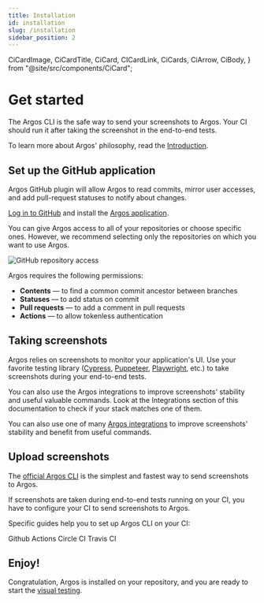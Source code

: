 ```yaml
---
title: Installation
id: installation
slug: /installation
sidebar_position: 2
---
```


  CiCardImage,
  CiCardTitle,
  CiCard,
  CICardLink,
  CiCards,
  CiArrow,
  CiBody,
} from "@site/src/components/CiCard";

# Get started

The Argos CLI is the safe way to send your screenshots to Argos. Your CI should run it after taking the screenshot in the end-to-end tests.

To learn more about Argos' philosophy, read the [Introduction](/introduction).

## Set up the GitHub application​

Argos GitHub plugin will allow Argos to read commits, mirror user accesses, and add pull-request statuses to notify about changes.

[Log in to GitHub](https://github.com/login) and install the [Argos application](https://github.com/apps/argos-ci).

You can give Argos access to all of your repositories or choose specific ones. However, we recommend selecting only the repositories on which you want to use Argos.

<img
  src={githubRepoAccess}
  alt="GitHub repository access"
  className="rounded"
/>

Argos requires the following permissions:

- **Contents** — to find a common commit ancestor between branches
- **Statuses** — to add status on commit
- **Pull requests** — to add a comment in pull requests
- **Actions** — to allow tokenless authentication

## Taking screenshots

Argos relies on screenshots to monitor your application's UI. Use your favorite testing library ([Cypress](https://www.cypress.io/),
[Puppeteer](https://pptr.dev/),
[Playwright](https://playwright.dev/),
etc.) to take screenshots during your end-to-end tests.

You can also use the Argos integrations to improve screenshots' stability and useful valuable commands. Look at the Integrations section of this documentation to check if your stack matches one of them.

You can also use one of many [Argos integrations](/category/cli--integrations) to improve screenshots' stability and benefit from useful commands.

## Upload screenshots

The [official Argos CLI](/argos-cli) is the simplest and fastest way to send screenshots to Argos.

If screenshots are taken during end-to-end tests running on your CI, you have to configure your CI to send screenshots to Argos.

Specific guides help you to set up Argos CLI on your CI:

<CiCards>
  <CICardLink href="/github-actions">
    <CiCard>
      <CiBody>
        <CiCardImage>
          <GithubLogo />
        </CiCardImage>
        <CiCardTitle>Github Actions</CiCardTitle>
      </CiBody>
      <CiArrow />
    </CiCard>
  </CICardLink>
  <CICardLink href="/circle-ci">
    <CiCard>
      <CiBody>
        <CiCardImage>
          <TravisCiLogo />
        </CiCardImage>
        <CiCardTitle>Circle CI</CiCardTitle>
      </CiBody>
      <CiArrow />
    </CiCard>
  </CICardLink>
  <CICardLink href="/travis-ci">
    <CiCard>
      <CiBody>
        <CiCardImage>
          <CircleCiLogo />
        </CiCardImage>
        <CiCardTitle>Travis CI</CiCardTitle>
      </CiBody>
      <CiArrow />
    </CiCard>
  </CICardLink>
</CiCards>

## Enjoy!

Congratulation, Argos is installed on your repository, and you are ready to start the [visual testing](/visual-testing).

